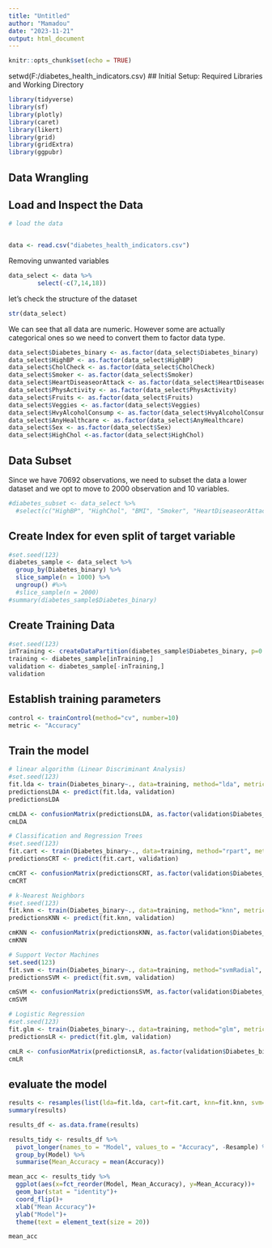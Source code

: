 ```yaml
---
title: "Untitled"
author: "Mamadou"
date: "2023-11-21"
output: html_document
---
```


```r
knitr::opts_chunk$set(echo = TRUE)
```
setwd(F:/diabetes_health_indicators.csv)
## Initial Setup: Required Libraries and Working Directory
```r
library(tidyverse)
library(sf)
library(plotly)
library(caret)
library(likert)
library(grid)
library(gridExtra)
library(ggpubr)
```


## Data Wrangling

## Load and Inspect the Data

```r
# load the data


data <- read.csv("diabetes_health_indicators.csv")
```

Removing unwanted variables

```r
data_select <- data %>%
        select(-c(7,14,18))
```

let's check the structure of the dataset
```r
str(data_select)
```
We can see that all data are numeric. However some are actually categorical ones so we need to convert them to factor data type.

```r
data_select$Diabetes_binary <- as.factor(data_select$Diabetes_binary)
data_select$HighBP <- as.factor(data_select$HighBP)
data_select$CholCheck <- as.factor(data_select$CholCheck)
data_select$Smoker <- as.factor(data_select$Smoker)
data_select$HeartDiseaseorAttack <- as.factor(data_select$HeartDiseaseorAttack)
data_select$PhysActivity <- as.factor(data_select$PhysActivity)
data_select$Fruits <- as.factor(data_select$Fruits)
data_select$Veggies <- as.factor(data_select$Veggies)
data_select$HvyAlcoholConsump <- as.factor(data_select$HvyAlcoholConsump)
data_select$AnyHealthcare <- as.factor(data_select$AnyHealthcare)
data_select$Sex <- as.factor(data_select$Sex)
data_select$HighChol <-as.factor(data_select$HighChol)
```

## Data Subset
Since we have 70692 observations, we need to subset the data a lower dataset and we opt to move to 2000 observation and 10 variables.
```r
#diabetes_subset <- data_select %>%
  #select(c("HighBP", "HighChol", "BMI", "Smoker", "HeartDiseaseorAttack", "AnyHealthcare", "Sex", "Age", "Education", "Income", "Diabetes_binary"))
```

## Create Index for even split of target variable
```r
#set.seed(123)
diabetes_sample <- data_select %>%
  group_by(Diabetes_binary) %>%
  slice_sample(n = 1000) %>%
  ungroup() #%>%
  #slice_sample(n = 2000)
#summary(diabetes_sample$Diabetes_binary)
```

## Create Training Data
```r
#set.seed(123)
inTraining <- createDataPartition(diabetes_sample$Diabetes_binary, p=0.75, list=FALSE)
training <- diabetes_sample[inTraining,]
validation <- diabetes_sample[-inTraining,]
validation
```

## Establish training parameters
```r
control <- trainControl(method="cv", number=10)
metric <- "Accuracy"
```

## Train the model
```r
# linear algorithm (Linear Discriminant Analysis)
#set.seed(123)
fit.lda <- train(Diabetes_binary~., data=training, method="lda", metric=metric, trControl=control)
predictionsLDA <- predict(fit.lda, validation)
predictionsLDA

cmLDA <- confusionMatrix(predictionsLDA, as.factor(validation$Diabetes_binary))
cmLDA

# Classification and Regression Trees
#set.seed(123)
fit.cart <- train(Diabetes_binary~., data=training, method="rpart", metric=metric, trControl=control)
predictionsCRT <- predict(fit.cart, validation)

cmCRT <- confusionMatrix(predictionsCRT, as.factor(validation$Diabetes_binary))
cmCRT

# k-Nearest Neighbors
#set.seed(123)
fit.knn <- train(Diabetes_binary~., data=training, method="knn", metric=metric, trControl=control)
predictionsKNN <- predict(fit.knn, validation)

cmKNN <- confusionMatrix(predictionsKNN, as.factor(validation$Diabetes_binary))
cmKNN

# Support Vector Machines
set.seed(123)
fit.svm <- train(Diabetes_binary~., data=training, method="svmRadial", metric=metric, trControl=control)
predictionsSVM <- predict(fit.svm, validation)

cmSVM <- confusionMatrix(predictionsSVM, as.factor(validation$Diabetes_binary))
cmSVM

# Logistic Regression
#set.seed(123)
fit.glm <- train(Diabetes_binary~., data=training, method="glm", metric=metric, trControl=control)
predictionsLR <- predict(fit.glm, validation)

cmLR <- confusionMatrix(predictionsLR, as.factor(validation$Diabetes_binary))
cmLR
```


## evaluate the model
```r
results <- resamples(list(lda=fit.lda, cart=fit.cart, knn=fit.knn, svm=fit.svm, glm=fit.glm))
summary(results)

results_df <- as.data.frame(results)

results_tidy <- results_df %>% 
  pivot_longer(names_to = "Model", values_to = "Accuracy", -Resample) %>% 
  group_by(Model) %>% 
  summarise(Mean_Accuracy = mean(Accuracy))

mean_acc <- results_tidy %>% 
  ggplot(aes(x=fct_reorder(Model, Mean_Accuracy), y=Mean_Accuracy))+
  geom_bar(stat = "identity")+
  coord_flip()+
  xlab("Mean Accuracy")+
  ylab("Model")+
  theme(text = element_text(size = 20))

mean_acc
```

